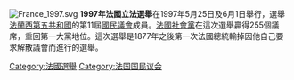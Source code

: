[[Image:France_1997.svg|right]]
'''1997年法國立法選舉'''在1997年5月25日及6月1日舉行，選舉[[法蘭西第五共和國|法蘭西第五共和國]]的第11屆[[國民議會_(法國)|國民議會]]成員。[[法國社會黨|法國社會黨]]在這次選舉贏得255個議席，重回第一大黨地位。這次選舉是1877年之後第一次法國總統輸掉因他自己要求解散議會而進行的選舉。
{{法國選舉}}
[[Category:法國選舉|Category:法國選舉]]
[[Category:法国国民议会|Category:法国国民议会]]